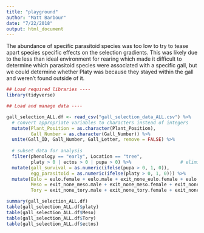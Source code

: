 ```yaml
---
title: "playground"
author: "Matt Barbour"
date: "7/22/2018"
output: html_document
---
```


The abundance of specific parasitoid species was too low to try to tease apart species specific effects on the selection gradients. This was likely due to the less than ideal environment for rearing which made it difficult to determine which parasitoid species were associated with a specific gall, but we could determine whether Platy was because they stayed within the gall and weren't found outside of it.
```r

## Load required libraries ----
library(tidyverse)

## Load and manage data ----

gall_selection_ALL.df <- read_csv("gall_selection_data_ALL.csv") %>%
  # convert appropriate variables to characters instead of integers
  mutate(Plant_Position = as.character(Plant_Position),
         Gall_Number = as.character(Gall_Number)) %>%
  unite(Gall_ID, Gall_Number, Gall_Letter, remove = FALSE) %>%
  
  # subset data for analysis
  filter(phenology == "early", Location == "tree",
         platy > 0 | ectos > 0 | pupa > 0) %>%                  # eliminate unknown sources of mortality
  mutate(gall_survival = as.numeric(ifelse(pupa > 0, 1, 0)),
         egg_parasitoid = as.numeric(ifelse(platy > 0, 1, 0))) %>%
  mutate(Eulo = eulo.female + eulo.male + exit_none_eulo.female + eulo.us, # no Eulo? only came from unknown galls?
         Meso = exit_none_meso.male + exit_none_meso.female + exit_none_meso.us + meso.female + meso.male + meso.us,
         Tory = exit_none_tory.male + exit_none_tory.female + exit_none_tory.us + tory.female + tory.male + tory.us)

summary(gall_selection_ALL.df)
table(gall_selection_ALL.df$platy)
table(gall_selection_ALL.df$Meso)
table(gall_selection_ALL.df$Tory)
table(gall_selection_ALL.df$ectos)
```
